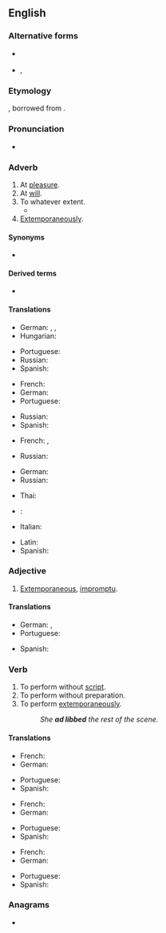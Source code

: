 {{also|adlib|ad-lib}}
==English==
{{wikipedia|ad libitum}}

===Alternative forms===
* {{l|en|ad lib.}} {{q|adverb}}
* {{l|en|ad-lib}}, {{l|en|adlib}} {{q|verb}}

===Etymology===
{{abbreviation of|en|ad libitum|nodot=1}}, borrowed from {{bor|en|NL.|ad libitum}}.

===Pronunciation===
* {{IPA|en|/æd ˈlɪb/|/ˈæd ˈlɪb/}}

===Adverb===
{{en-adv}}

# At [[pleasure]].
# At [[will]].
# To whatever extent.
#* {{quote-text|en|year=1951|author={{w|Katherine Mansfield}}|title=Letters to John Middleton Murry, 1913-1922|passage=For one thing I had a splendid supper when I got on board—a whack of cold, lean beef and pighells, bread, butter '''''ad lib.''''', tea, and plenty of good bread.}}
# [[extemporaneously|Extemporaneously]].

====Synonyms====
* {{l|en|a piacere}}

====Derived terms====
* {{l|en|ad-lib}}

====Translations====
{{trans-top|at pleasure}}
* German: {{t+|de|beliebig}}, {{t+|de|nach}} {{t+|de|Herzenslust}}, {{t|de|[[nach]] [[Belieben]]}}
* Hungarian: {{t|hu|tetszés szerint}}
{{trans-mid}}
* Portuguese: {{t+|pt|à vontade}}
* Russian: {{t|ru|как уго́дно}}
* Spanish: {{t+|es|ad libitum}}
{{trans-bottom}}

{{trans-top|at will}}
* French: {{t+|fr|ad libitum}}
* German: {{t+|de|beliebig}}
* Portuguese: {{t+|pt|à vontade}}
{{trans-mid}}
* Russian: {{t|ru|[[по]] [[желание|жела́нию]]}}
* Spanish: {{t+|es|ad libitum}}
{{trans-bottom}}

{{trans-top|to whatever extent}}
* French: {{t+|fr|à discrétion}}, {{t+|fr|ad libitum}}
{{trans-mid}}
* Russian: {{t|ru|ско́лько уго́дно}}
{{trans-bottom}}

{{trans-top|extemporaneously}}
* German: {{t+|de|improvisiert}}
* Russian: {{t+|ru|экспромт|alt=экспро́мтом}}
{{trans-mid}}
* Thai: {{t|th|พูดกลอนสด|tr=pôot glon sòt}}
{{trans-bottom}}

{{checktrans-top}}
* {{ttbc|ia}}: {{t-check|ia|ad lib}}
* Italian: {{t-check|it|a volontà}}
{{trans-mid}}
* Latin: {{t-check|la|ad libitum}}
* Spanish: {{t-check|es|a voluntad}}
{{trans-bottom}}

===Adjective===
{{en-adj}}

# [[extemporaneous|Extemporaneous]], [[impromptu]].

====Translations====
{{trans-top|extemporaneous}}
* German: {{t+|de|improvisiert}}, {{t|de|unvorbereitet}}
* Portuguese: {{t+|pt|improvisado}}
{{trans-mid}}
* Spanish: {{t+|es|improvisado}}
{{trans-bottom}}

===Verb===
{{en-verb|ad libb}}

# To perform without [[script]].
# To perform without preparation.
# To perform [[extemporaneously]].
#: ''She '''ad libbed''' the rest of the scene.''

====Translations====
{{trans-top|to perform without script}}
* French: {{t+|fr|improviser}}
* German: {{t+|de|improvisieren}}
{{trans-mid}}
* Portuguese: {{t+|pt|improvisar}}
* Spanish: {{t+|es|improvisar}}
{{trans-bottom}}

{{trans-top|to perform without preparation}}
* French: {{t+|fr|improviser}}
* German: {{t+|de|improvisieren}}
{{trans-mid}}
* Portuguese: {{t+|pt|improvisar}}
* Spanish: {{t+|es|improvisar}}
{{trans-bottom}}

{{trans-top|to perform extemporaneously}}
* French: {{t+|fr|improviser}}
* German: {{t+|de|improvisieren}}
{{trans-mid}}
* Portuguese: {{t+|pt|improvisar}}
* Spanish: {{t+|es|improvisar}}
{{trans-bottom}}

===Anagrams===
* {{anagrams|en|a=abdil|Baldi|Blida}}